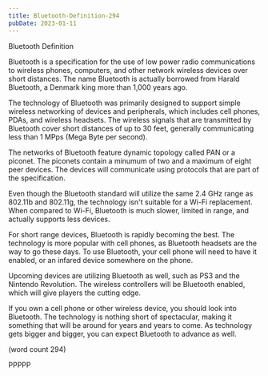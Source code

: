 ```yaml
---
title: Bluetooth-Definition-294
pubDate: 2023-01-11
---
```


Bluetooth Definition

Bluetooth is a specification for the use of low
power radio communications to wireless phones,
computers, and other network wireless devices over
short distances.  The name Bluetooth is actually
borrowed from Harald Bluetooth, a Denmark king
more than 1,000 years ago.

The technology of Bluetooth was primarily designed
to support simple wireless networking of devices
and peripherals, which includes cell phones, PDAs,
and wireless headsets.  The wireless signals that
are transmitted by Bluetooth cover short distances
of up to 30 feet, generally communicating less
than 1 MPps (Mega Byte per second).

The networks of Bluetooth feature dynamic topology
called PAN or a piconet.  The piconets contain a
minumum of two and a maximum of eight peer devices.
The devices will communicate using protocols that
are part of the specification.  

Even though the Bluetooth standard will utilize
the same 2.4 GHz range as 802.11b and 802.11g,
the technology isn't suitable for a Wi-Fi 
replacement.  When compared to Wi-Fi, Bluetooth
is much slower, limited in range, and actually
supports less devices.

For short range devices, Bluetooth is rapidly
becoming the best.  The technology is more popular
with cell phones, as Bluetooth headsets are the
way to go these days.  To use Bluetooth, your 
cell phone will need to have it enabled, or an
infared device somewhere on the phone.

Upcoming devices are utilizing Bluetooth as well,
such as PS3 and the Nintendo Revolution.  The 
wireless controllers will be Bluetooth enabled,
which will give players the cutting edge.

If you own a cell phone or other wireless device,
you should look into Bluetooth.  The technology
is nothing short of spectacular, making it 
something that will be around for years and
years to come.  As technology gets bigger and
bigger, you can expect Bluetooth to advance
as well.

(word count 294)

PPPPP